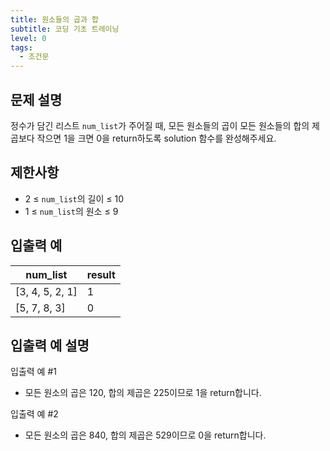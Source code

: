 ```yaml
---
title: 원소들의 곱과 합
subtitle: 코딩 기초 트레이닝
level: 0
tags:
  - 조건문
---
```


## 문제 설명

정수가 담긴 리스트 `num_list`가 주어질 때, 모든 원소들의 곱이 모든 원소들의 합의 제곱보다 작으면 1을 크면 0을 return하도록 solution 함수를 완성해주세요.

## 제한사항

- 2 ≤ `num_list`의 길이 ≤ 10
- 1 ≤ `num_list`의 원소 ≤ 9

## 입출력 예

| num_list          | result |
| ----------------- | ------ |
| \[3, 4, 5, 2, 1\] | 1      |
| \[5, 7, 8, 3\]    | 0      |

## 입출력 예 설명

입출력 예 #1

- 모든 원소의 곱은 120, 합의 제곱은 225이므로 1을 return합니다.

입출력 예 #2

- 모든 원소의 곱은 840, 합의 제곱은 529이므로 0을 return합니다.

